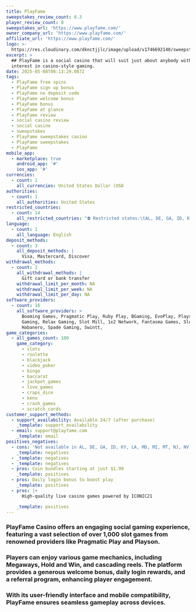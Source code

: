 ```yaml
---
title: PlayFame
sweepstakes_review_count: 8.3
player_review_count: 8
sweepstakes_url: 'https://www.playfame.com/'
owner_company_url: 'https://www.playfame.com/'
affiliate_url: 'https://www.playfame.com/'
logo: >-
  https://res.cloudinary.com/dknctjjlc/image/upload/v1746692140/sweepstakes/playfame_tpdzul.png
excerpt: >
  ## PlayFame is a social casino that will suit just about anybody with an
  interest in casino-style gaming.
date: 2025-05-08T08:13:29.087Z
tags:
  - PlayFame free spins
  - PlayFame sign up bonus
  - PlayFame no deposit code
  - PlayFame welcome bonus
  - PlayFame bonus
  - PlayFame at glance
  - PlayFame review
  - social casino review
  - social casino
  - sweepstakes
  - PlayFame sweepstakes casino
  - PlayFame sweepstakes
  - PlayFame
mobile_app:
  - marketplace: true
    android_app: '#'
    ios_app: '#'
currencies:
  - count: 1
    all_currencies: United States Dollar (USD
authorities:
  - count: 1
    all_authorities: United States
restricted_countries:
  - count: 14
    all_restricted_countries: "⛔️ Restricted states:\tAL, DE, GA, ID, KY, LA, MD, MI, MT, NJ, NV, OH, WA, WV"
language:
  - count: 1
    all_language: English
deposit_methods:
  - count: 3
    all_deposit_methods: |
      Visa, Mastercard, Discover 
withdrawal_methods:
  - count: 2
    all_withdrawal_methods: |
      Gift card or bank transfer 
    withdrawal_limit_per_month: NA
    withdrawal_limit_per_week: NA
    withdrawal_limit_per_day: NA
software_providers:
  - count: 16
    all_software_providers: >
      Booming Games, Pragmatic Play, Ruby Play, BGaming, EvoPlay, Playson, 3Oaks
      Gaming, Relax Gaming, Slot Mill, 1x2 Network, Fantasma Games, Slotopia,
      Habanero, Spade Gaming, Swintt,
game_categories:
  - all_games_count: 100
    game_category:
      - slots
      - roulette
      - blackjack
      - video_poker
      - bingo
      - baccarat
      - jackpot_games
      - live_games
      - craps_dice
      - keno
      - crash_games
      - scratch_cards
customer_support_methods:
  - support_availability: Available 24/7 (after purchase)
    _template: support_availability
  - email: support@playfame.com
    _template: email
positives_negatives:
  - cons: 'Not available in AL, DE, GA, ID, KY, LA, MD, MI, MT, NJ, NV, OH, WA, or WV'
    _template: negatives
  - _template: negatives
  - _template: negatives
  - pros: Coin bundles starting at just $1.99
    _template: positives
  - pros: Daily login bonus to boost play
    _template: positives
  - pros: |+
      High-quality live casino games powered by ICONIC21

    _template: positives
---
```


### PlayFame Casino offers an engaging social gaming experience, featuring a vast selection of over 1,000 slot games from renowned providers like Pragmatic Play and Playson.

### Players can enjoy various game mechanics, including Megaways, Hold and Win, and cascading reels. The platform provides a generous welcome bonus, daily login rewards, and a referral program, enhancing player engagement.

### With its user-friendly interface and mobile compatibility, PlayFame ensures seamless gameplay across devices.
